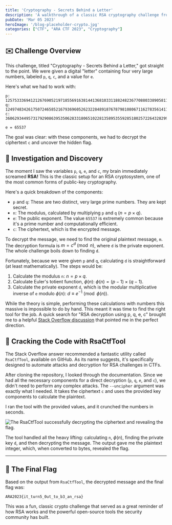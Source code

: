 ```yaml
---
title: 'Cryptography - Secrets Behind a Letter'
description: 'A walkthrough of a classic RSA cryptography challenge from ARA 2023, where we use the given p, q, e, and c parameters and a powerful tool to decrypt the secret message.'
pubDate: 'Mar 05 2023'
heroImage: '/blog-placeholder-crypto.jpg'
categories: ["CTF", "ARA CTF 2023", "Cryptography"]
---
```


## ✉️ Challenge Overview

This challenge, titled "Cryptography - Secrets Behind a Letter," got straight to the point. We were given a digital "letter" containing four very large numbers, labeled `p`, `q`, `c`, and a value for `e`.

Here's what we had to work with:

```
p: 12575333694121267690521971855691638144136810331188248236770880338905811883485064104865649834927819725617695554472100341361896162022311653301532810101344273 
q: 12497483426175072465852167936960526232284891876787981080671162783561411521675809112204573617358389742732546293502709585129205885726078492417109867512398747 
c: 36062934495731792908639535062833180651022813589535592851802572264328299027406413927346852454217627793315144892942026886980823622240157405717499787959943040540734122142838898482767541272677837091303824669912963572714656139422011853028133556111405072526509839846701570133437746102727644982344712571844332280218

e = 65537
```

The goal was clear: with these components, we had to decrypt the ciphertext `c` and uncover the hidden flag.

## 🧠 Investigation and Discovery

The moment I saw the variables `p`, `q`, `e`, and `c`, my brain immediately screamed **RSA!** This is the classic setup for an RSA cryptosystem, one of the most common forms of public-key cryptography.

Here's a quick breakdown of the components:

* `p` and `q`: These are two distinct, very large prime numbers. They are kept secret.
* `n`: The modulus, calculated by multiplying `p` and `q` ($n = p \times q$).
* `e`: The public exponent. The value `65537` is extremely common because it's a prime number and computationally efficient.
* `c`: The ciphertext, which is the encrypted message.

To decrypt the message, we need to find the original plaintext message, `m`. The decryption formula is $m = c^d \pmod{n}$, where `d` is the private exponent. The whole challenge boils down to finding `d`.

Fortunately, because we were given `p` and `q`, calculating `d` is straightforward (at least mathematically). The steps would be:

1.  Calculate the modulus `n`: $n = p \times q$.
2.  Calculate Euler's totient function, $\phi(n)$: $\phi(n) = (p-1) \times (q-1)$.
3.  Calculate the private exponent `d`, which is the modular multiplicative inverse of `e` modulo $\phi(n)$: $d \equiv e^{-1} \pmod{\phi(n)}$.

While the theory is simple, performing these calculations with numbers this massive is impossible to do by hand. This meant it was time to find the right tool for the job. A quick search for "RSA decryption using p, q, e, c" brought me to a helpful [Stack Overflow discussion](https://stackoverflow.com/questions/49878381/rsa-decryption-using-only-n-e-and-c) that pointed me in the perfect direction.

## 🔧 Cracking the Code with RsaCtfTool

The Stack Overflow answer recommended a fantastic utility called `RsaCtfTool`, available on GitHub. As its name suggests, it's specifically designed to automate attacks and decryption for RSA challenges in CTFs.

After cloning the repository, I looked through the documentation. Since we had all the necessary components for a direct decryption (`p`, `q`, `e`, and `c`), we didn't need to perform any complex attacks. The `--uncipher` argument was exactly what I needed. It takes the ciphertext `c` and uses the provided key components to calculate the plaintext.

I ran the tool with the provided values, and it crunched the numbers in seconds.

![The RsaCtfTool successfully decrypting the ciphertext and revealing the flag.](/sbal/crypto-secret.png)

The tool handled all the heavy lifting: calculating `n`, $\phi(n)$, finding the private key `d`, and then decrypting the message. The output gave me the plaintext integer, which, when converted to bytes, revealed the flag.

---

## 🚩 The Final Flag

Based on the output from `RsaCtfTool`, the decrypted message and the final flag was:

```
ARA2023{it_turn5_0ut_to_b3_an_rsa}
```

This was a fun, classic crypto challenge that served as a great reminder of how RSA works and the powerful open-source tools the security community has built.
